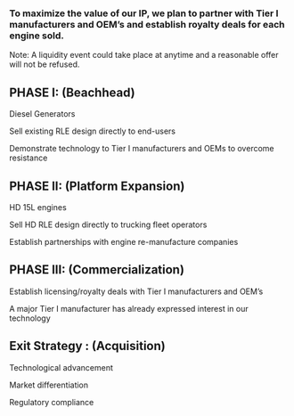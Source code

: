 [//]: # (# Our Revenue Model)

### To maximize the value of our IP, we plan to partner with Tier I manufacturers and OEM’s and establish royalty deals for each engine sold.

Note: A liquidity event could take place at anytime and a reasonable offer will not be refused.


## PHASE I: (Beachhead)

Diesel Generators

Sell existing RLE design directly to end-users

Demonstrate technology to Tier I manufacturers and OEMs to overcome resistance

## PHASE II: (Platform Expansion)

HD 15L engines

Sell HD RLE design directly to trucking fleet operators

Establish partnerships with engine re-manufacture companies


## PHASE III: (Commercialization)

Establish licensing/royalty deals with Tier I manufacturers and OEM’s

A major Tier I manufacturer has already expressed interest in our technology



## Exit Strategy : (Acquisition)

Technological advancement

Market differentiation

Regulatory compliance

